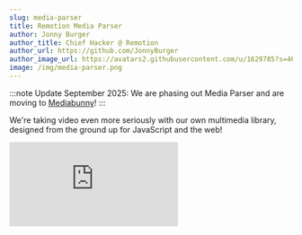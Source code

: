 ```yaml
---
slug: media-parser
title: Remotion Media Parser
author: Jonny Burger
author_title: Chief Hacker @ Remotion
author_url: https://github.com/JonnyBurger
author_image_url: https://avatars2.githubusercontent.com/u/1629785?s=460&u=12eb94da6070d00fc924761ce06e3a428d01b7e9&v=4
image: /img/media-parser.png
---
```


:::note
Update September 2025: We are phasing out Media Parser and are moving to [Mediabunny](/docs/mediabunny)!
:::

We're taking video even more seriously with our own multimedia library, designed from the ground up for JavaScript and the web!

<iframe
  style={{
    width: '100%',
    aspectRatio: '16 / 9',
  }}
  src="https://www.youtube.com/embed/r3dUGdfVnkM"
  title="YouTube video player"
  frameborder="0"
  allow="accelerometer; autoplay; clipboard-write; encrypted-media; gyroscope; picture-in-picture"
  allowfullscreen
/>
<br />

[**Remotion Media Parser Docs**](/docs/media-parser)

In short, what does Remotion Media Parser achieve?

### Better metadata retrieval

Get more information from more file formats, faster. An universal API that works on both the server and the client.

You can choose which metadata you want to retrieve, and Media Parser will choose the fastest way.

```tsx twoslash title="Get metadata from a video"
import {parseMedia} from '@remotion/media-parser';

// ---cut---
const result = await parseMedia({
  src: 'https://parser.media/video.mp4',
  fields: {
    durationInSeconds: true,
    dimensions: true,
    fps: true,
    slowKeyframes: true,
    slowVideoBitrate: true,
    isHdr: true,
    videoCodec: true,
    rotation: true,
    numberOfAudioChannels: true,
    sampleRate: true,
    metadata: true,
  },
});

console.log(result.durationInSeconds);
//                     ^?
```

### Video decoding and processing

Media Parser ties into the WebCodecs API – hardware-accelerated decoding, built right into the browser. Previously hard to use, now made accessible!

<img src="/img/decoding.png" alt="Video decoding" />

```tsx twoslash title="Decode video frames"
import {parseMedia} from '@remotion/media-parser';

// ---cut---
const result = await parseMedia({
  src: 'https://parser.media/video.mp4',
  onVideoTrack: (track) => {
    const videoDecoder = new VideoDecoder({
      output: console.log,
      error: console.error,
    });

    return (sample) => {
      videoDecoder.decode(new EncodedVideoChunk(sample));
    };
  },
});
```

:::note
This is an oversimplified example - you might get performance problems running this code with longer videos because samples are being passed [faster than they can be decoded](/docs/media-parser/webcodecs).
:::

### Unlock new use cases

<img src="/img/webcodecs-use-cases.png" alt="WebCodecs use cases" />

Developers need a better way to work with video on the web.

Media Parser is a foundational library that unlocks many upcoming improvements to Remotion and for the web in general. We will be implementing many of these ideas ourselves, but also invite you to build with Media Parser.

### We built the fastest video converter on the web

Try out [remotion.dev/convert](https://remotion.dev/convert), our web video converter powered by Remotion Media Parser and WebCodecs. Because it works offline and the conversion is hardware-accelerated, it is faster than any other web converter we could find!

<img src="/img/converter.webp" alt="Converter" />

<hr />

- **Upvote Remotion Media Parser on [Product Hunt](https://www.producthunt.com/posts/remotion-media-parser)**
- [**View Docs**](/docs/media-parser)
